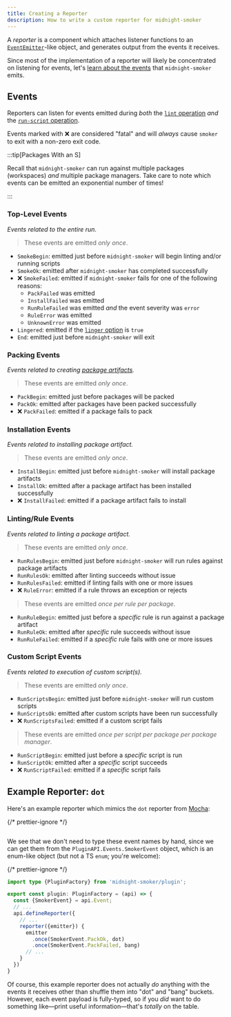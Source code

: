 ```yaml
---
title: Creating a Reporter
description: How to write a custom reporter for midnight-smoker
---
```


A _reporter_ is a component which attaches listener functions to an [`EventEmitter`](https://nodejs.org/api/events.html#class-eventemitter)-like object, and generates output from the events it receives.

Since most of the implementation of a reporter will likely be concentrated on listening for events, let's [learn about the events](#events) that `midnight-smoker` emits.

## Events

Reporters can listen for events emitted during _both_ the [`lint` operation](/reference/cli#command-lint) _and_ the [`run-script` operation](/reference/cli#command-run-script-run).

Events marked with ❌ are considered "fatal" and will _always_ cause `smoker` to exit with a non-zero exit code.

:::tip[Packages With an S]

Recall that `midnight-smoker` can run against multiple packages (workspaces) _and_ multiple package managers. Take care to note which events can be emitted an exponential number of times!

:::

### Top-Level Events

_Events related to the entire run._

> These events are emitted _only once_.

- `SmokeBegin`: emitted just before `midnight-smoker` will begin linting and/or running scripts
- `SmokeOk`: emitted after `midnight-smoker` has completed successfully
- ❌ `SmokeFailed`: emitted if `midnight-smoker` fails for one of the following reasons:
  - `PackFailed` was emitted
  - `InstallFailed` was emitted
  - `RunRuleFailed` was emitted _and_ the event severity was `error`
  - `RuleError` was emitted
  - `UnknownError` was emitted
- `Lingered`: emitted if the [`linger` option](/reference/config#linger) is `true`
- `End`: emitted just before `midnight-smoker` will exit

### Packing Events

_Events related to creating [package artifacts](#package-artifacts)._

> These events are emitted _only once_.

- `PackBegin`: emitted just before packages will be packed
- `PackOk`: emitted after packages have been packed successfully
- ❌ `PackFailed`: emitted if a package fails to pack

### Installation Events

_Events related to installing package artifact._

> These events are emitted _only once_.

- `InstallBegin`: emitted just before `midnight-smoker` will install package artifacts
- `InstallOk`: emitted after a package artifact has been installed successfully
- ❌ `InstallFailed`: emitted if a package artifact fails to install

### Linting/Rule Events

_Events related to linting a package artifact._

> These events are emitted _only once_.

- `RunRulesBegin`: emitted just before `midnight-smoker` will run rules against package artifacts
- `RunRulesOk`: emitted after linting succeeds without issue
- `RunRulesFailed`: emitted if linting fails with one or more issues
- ❌ `RuleError`: emitted if a rule throws an exception or rejects

> These events are emitted _once per rule per package_.

- `RunRuleBegin`: emitted just before a _specific_ rule is run against a package artifact
- `RunRuleOk`: emitted after _specific_ rule succeeds without issue
- `RunRuleFailed`: emitted if a _specific_ rule fails with one or more issues

### Custom Script Events

_Events related to execution of custom script(s)._

> These events are emitted _only once_.

- `RunScriptsBegin`: emitted just before `midnight-smoker` will run custom scripts
- `RunScriptsOk`: emitted after custom scripts have been run successfully
- ❌ `RunScriptsFailed`: emitted if a custom script fails

> These events are emitted _once per script per package per package manager_.

- `RunScriptBegin`: emitted just before a _specific_ script is run
- `RunScriptOk`: emitted after a _specific_ script succeeds
- ❌ `RunScriptFailed`: emitted if a _specific_ script fails

## Example Reporter: `dot`

Here's an example reporter which mimics the `dot` reporter from [Mocha](https://mochajs.org):

{/* prettier-ignore */}
```ts file=../../../../../../example/plugin-reporter/index.ts title="plugin-reporter.ts"
```

We see that we don't need to type these event names by hand, since we can get them from the `PluginAPI.Events.SmokerEvent` object, which is an enum-like object (but not a TS `enum`; you're welcome):

{/* prettier-ignore */}
```ts {4,10-11}
import type {PluginFactory} from 'midnight-smoker/plugin';

export const plugin: PluginFactory = (api) => {
  const {SmokerEvent} = api.Event;
  // ...
  api.defineReporter({
    // ...
    reporter({emitter}) {
      emitter
        .once(SmokerEvent.PackOk, dot)
        .once(SmokerEvent.PackFailed, bang)
      // ...
    }
  })
}
```

Of course, this example reporter does not actually _do_ anything with the events it receives other than shuffle them into "dot" and "bang" buckets. However, each event payload is fully-typed, so if you _did_ want to do something like—print useful information—that's _totally_ on the table.
